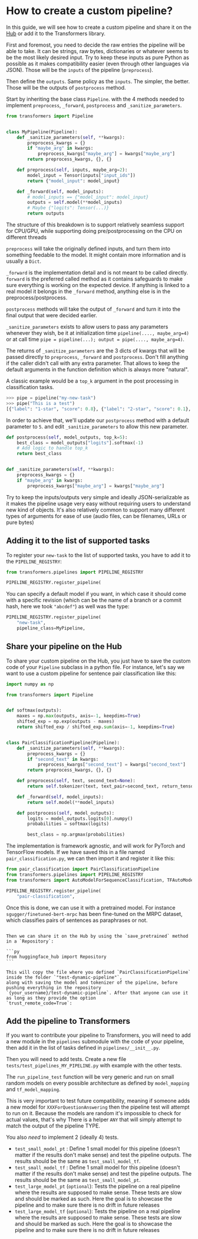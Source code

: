 <!--Copyright 2020 The HuggingFace Team. All rights reserved.

Licensed under the Apache License, Version 2.0 (the "License"); you may not use this file except in compliance with
the License. You may obtain a copy of the License at

http://www.apache.org/licenses/LICENSE-2.0

Unless required by applicable law or agreed to in writing, software distributed under the License is distributed on
an "AS IS" BASIS, WITHOUT WARRANTIES OR CONDITIONS OF ANY KIND, either express or implied. See the License for the
-->

# How to create a custom pipeline?

In this guide, we will see how to create a custom pipeline and share it on the [Hub](hf.co/models) or add it to the
Transformers library.

First and foremost, you need to decide the raw entries the pipeline will be able to take. It can be strings, raw bytes,
dictionaries or whatever seems to be the most likely desired input. Try to keep these inputs as pure Python as possible
as it makes compatibility easier (even through other languages via JSON). Those will be the `inputs` of the
pipeline (`preprocess`).

Then define the `outputs`. Same policy as the `inputs`. The simpler, the better. Those will be the outputs of
`postprocess` method.

Start by inheriting the base class `Pipeline`. with the 4 methods needed to implement `preprocess`,
`_forward`, `postprocess` and `_sanitize_parameters`.


```python
from transformers import Pipeline


class MyPipeline(Pipeline):
    def _sanitize_parameters(self, **kwargs):
        preprocess_kwargs = {}
        if "maybe_arg" in kwargs:
            preprocess_kwargs["maybe_arg"] = kwargs["maybe_arg"]
        return preprocess_kwargs, {}, {}

    def preprocess(self, inputs, maybe_arg=2):
        model_input = Tensor(inputs["input_ids"])
        return {"model_input": model_input}

    def _forward(self, model_inputs):
        # model_inputs == {"model_input": model_input}
        outputs = self.model(**model_inputs)
        # Maybe {"logits": Tensor(...)}
        return outputs
```

The structure of this breakdown is to support relatively seamless support for CPU/GPU, while supporting doing
pre/postprocessing on the CPU on different threads

`preprocess` will take the originally defined inputs, and turn them into something feedable to the model. It might
contain more information and is usually a `Dict`.

`_forward` is the implementation detail and is not meant to be called directly. `forward` is the preferred
called method as it contains safeguards to make sure everything is working on the expected device. If anything is
linked to a real model it belongs in the `_forward` method, anything else is in the preprocess/postprocess.

`postprocess` methods will take the output of `_forward` and turn it into the final output that were decided
earlier.

`_sanitize_parameters` exists to allow users to pass any parameters whenever they wish, be it at initialization
time `pipeline(...., maybe_arg=4)` or at call time `pipe = pipeline(...); output = pipe(...., maybe_arg=4)`.

The returns of `_sanitize_parameters` are the 3 dicts of kwargs that will be passed directly to `preprocess`,
`_forward` and `postprocess`. Don't fill anything if the caller didn't call with any extra parameter. That
allows to keep the default arguments in the function definition which is always more "natural".

A classic example would be a `top_k` argument in the post processing in classification tasks.

```python
>>> pipe = pipeline("my-new-task")
>>> pipe("This is a test")
[{"label": "1-star", "score": 0.8}, {"label": "2-star", "score": 0.1}, {"label": "3-star", "score": 0.05}
```

In order to achieve that, we'll update our `postprocess` method with a default parameter to `5`. and edit
`_sanitize_parameters` to allow this new parameter.


```python
def postprocess(self, model_outputs, top_k=5):
    best_class = model_outputs["logits"].softmax(-1)
    # Add logic to handle top_k
    return best_class


def _sanitize_parameters(self, **kwargs):
    preprocess_kwargs = {}
    if "maybe_arg" in kwargs:
        preprocess_kwargs["maybe_arg"] = kwargs["maybe_arg"]

```

Try to keep the inputs/outputs very simple and ideally JSON-serializable as it makes the pipeline usage very easy
without requiring users to understand new kind of objects. It's also relatively common to support many different types
of arguments for ease of use (audio files, can be filenames, URLs or pure bytes)



## Adding it to the list of supported tasks

To register your `new-task` to the list of supported tasks, you have to add it to the `PIPELINE_REGISTRY`:

```python
from transformers.pipelines import PIPELINE_REGISTRY

PIPELINE_REGISTRY.register_pipeline(
```

You can specify a default model if you want, in which case it should come with a specific revision (which can be the name of a branch or a commit hash, here we took `"abcdef"`) as well was the type:

```python
PIPELINE_REGISTRY.register_pipeline(
    "new-task",
    pipeline_class=MyPipeline,
```

## Share your pipeline on the Hub

To share your custom pipeline on the Hub, you just have to save the custom code of your `Pipeline` subclass in a
python file. For instance, let's say we want to use a custom pipeline for sentence pair classification like this:

```py
import numpy as np

from transformers import Pipeline


def softmax(outputs):
    maxes = np.max(outputs, axis=-1, keepdims=True)
    shifted_exp = np.exp(outputs - maxes)
    return shifted_exp / shifted_exp.sum(axis=-1, keepdims=True)


class PairClassificationPipeline(Pipeline):
    def _sanitize_parameters(self, **kwargs):
        preprocess_kwargs = {}
        if "second_text" in kwargs:
            preprocess_kwargs["second_text"] = kwargs["second_text"]
        return preprocess_kwargs, {}, {}

    def preprocess(self, text, second_text=None):
        return self.tokenizer(text, text_pair=second_text, return_tensors=self.framework)

    def _forward(self, model_inputs):
        return self.model(**model_inputs)

    def postprocess(self, model_outputs):
        logits = model_outputs.logits[0].numpy()
        probabilities = softmax(logits)

        best_class = np.argmax(probabilities)
```

The implementation is framework agnostic, and will work for PyTorch and TensorFlow models. If we have saved this in
a file named `pair_classification.py`, we can then import it and register it like this:

```py
from pair_classification import PairClassificationPipeline
from transformers.pipelines import PIPELINE_REGISTRY
from transformers import AutoModelForSequenceClassification, TFAutoModelForSequenceClassification

PIPELINE_REGISTRY.register_pipeline(
    "pair-classification",
```

Once this is done, we can use it with a pretrained model. For instance `sgugger/finetuned-bert-mrpc` has been
fine-tuned on the MRPC dataset, which classifies pairs of sentences as paraphrases or not.

``````

Then we can share it on the Hub by using the `save_pretrained` method in a `Repository`:

```py
from huggingface_hub import Repository
```

This will copy the file where you defined `PairClassificationPipeline` inside the folder `"test-dynamic-pipeline"`,
along with saving the model and tokenizer of the pipeline, before pushing everything in the repository
`{your_username}/test-dynamic-pipeline`. After that anyone can use it as long as they provide the option
`trust_remote_code=True`:

``````

## Add the pipeline to Transformers

If you want to contribute your pipeline to Transformers, you will need to add a new module in the `pipelines` submodule
with the code of your pipeline, then add it in the list of tasks defined in `pipelines/__init__.py`.

Then you will need to add tests. Create a new file `tests/test_pipelines_MY_PIPELINE.py` with example with the other tests.

The `run_pipeline_test` function will be very generic and run on small random models on every possible
architecture as defined by `model_mapping` and `tf_model_mapping`.

This is very important to test future compatibility, meaning if someone adds a new model for
`XXXForQuestionAnswering` then the pipeline test will attempt to run on it. Because the models are random it's
impossible to check for actual values, that's why There is a helper `ANY` that will simply attempt to match the
output of the pipeline TYPE.

You also *need* to implement 2 (ideally 4) tests.

- `test_small_model_pt` : Define 1 small model for this pipeline (doesn't matter if the results don't make sense)
  and test the pipeline outputs. The results should be the same as `test_small_model_tf`.
- `test_small_model_tf` : Define 1 small model for this pipeline (doesn't matter if the results don't make sense)
  and test the pipeline outputs. The results should be the same as `test_small_model_pt`.
- `test_large_model_pt` (`optional`): Tests the pipeline on a real pipeline where the results are supposed to
  make sense. These tests are slow and should be marked as such. Here the goal is to showcase the pipeline and to make
  sure there is no drift in future releases
- `test_large_model_tf` (`optional`): Tests the pipeline on a real pipeline where the results are supposed to
  make sense. These tests are slow and should be marked as such. Here the goal is to showcase the pipeline and to make
  sure there is no drift in future releases
